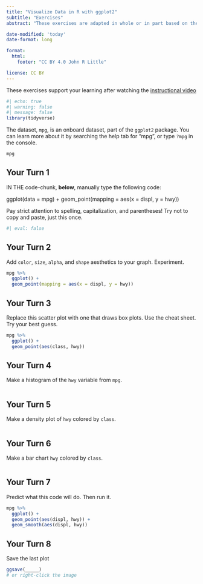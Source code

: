 ```yaml
---
title: "Visualize Data in R with ggplot2"
subtitle: "Exercises"
abstract: "These exercises are adapted in whole or in part based on the <i>Master the Tidyverse</i> work by Garrett Grolemund at RStudio.  \nCC BY Garrett Grolemund, RStudio ; BY-NC John Little"

date-modified: 'today'
date-format: long

format: 
  html:
    footer: "CC BY 4.0 John R Little"

license: CC BY   
---
```


These exercises support your learning after watching the [instructional video](https://warpwire.duke.edu/w/80YEAA/)

```r
#| echo: true
#| warning: false
#| message: false
library(tidyverse)
```

The dataset, `mpg`, is an onboard dataset, part of the `ggplot2` package. You can learn more about it by searching the help tab for "mpg", or type `?mpg` in the console.

```r
mpg
```

## Your Turn 1

IN THE code-chunk, **below**, manually type the following code:

ggplot(data = mpg) + geom_point(mapping = aes(x = displ, y = hwy))

Pay strict attention to spelling, capitalization, and parentheses! Try not to copy and paste, just this once.

```r
#| eval: false
```

## Your Turn 2

Add `color`, `size`, `alpha`, and `shape` aesthetics to your graph. Experiment.

```r
mpg %>% 
  ggplot() +
  geom_point(mapping = aes(x = displ, y = hwy))
```

## Your Turn 3

Replace this scatter plot with one that draws box plots. Use the cheat sheet. Try your best guess.

```r
mpg %>% 
  ggplot() + 
  geom_point(aes(class, hwy))
```

## Your Turn 4

Make a histogram of the `hwy` variable from `mpg`.

```r

```

## Your Turn 5

Make a density plot of `hwy` colored by `class`.

```r

```

## Your Turn 6

Make a bar chart `hwy` colored by `class`.

```r

```

## Your Turn 7

Predict what this code will do. Then run it.

```r
mpg %>% 
  ggplot() + 
  geom_point(aes(displ, hwy)) +
  geom_smooth(aes(displ, hwy))
```

## Your Turn 8

Save the last plot

```r
ggsave(_____)
# or right-click the image
```
